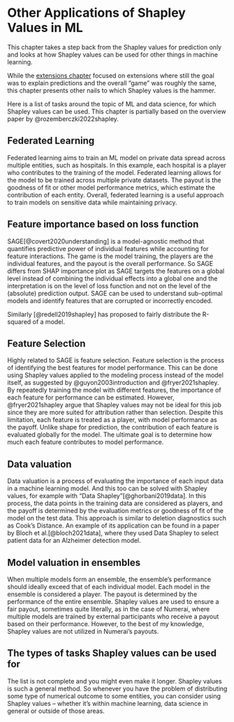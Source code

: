 # Other Applications of Shapley Values in ML


This chapter takes a step back from the Shapley values for prediction only and looks at how Shapley values can be used for other things in machine learning.

While the [extensions chapter](extensions) focused on extensions where still the goal was to explain predictions and the overall "game" was roughly the same, this chapter presents other nails to which Shapley values is the hammer.

Here is a list of tasks around the topic of ML and data science, for which Shapley values can be used.
This chapter is partially based on the overview paper by @rozemberczki2022shapley.

## Federated Learning

Federated learning aims to train an ML model on private data spread across multiple entities, such as hospitals.
In this example, each hospital is a player who contributes to the training of the model.
Federated learning allows for the model to be trained across multiple private datasets.
The payout is the goodness of fit or other model performance metrics, which estimate the contribution of each entity.
Overall, federated learning is a useful approach to train models on sensitive data while maintaining privacy.

## Feature importance based on loss function


SAGE[@covert2020understanding] is a model-agnostic method that quantifies predictive power of individual features while accounting for feature interactions.
The game is the model training, the players are the individual features, and the payout is the overall performance.
So SAGE differs from SHAP importance plot as SAGE targets the features on a global level instead of combining the individual effects into a global one and the interpretation is on the level of loss function and not on the level of the (absolute) prediction output.
SAGE can be used to understand sub-optimal models and identify features that are corrupted or incorrectly encoded.

Similarly [@redell2019shapley] has proposed to fairly distribute the R-squared of a model.

## Feature Selection

Highly related to SAGE is feature selection.
Feature selection is the process of identifying the best features for model performance.
This can be done using Shapley values applied to the modeling process instead of the model itself, as suggested by @guyon2003introduction and @fryer2021shapley.
By repeatedly training the model with different features, the importance of each feature for performance can be estimated.
However, @fryer2021shapley argue that Shapley values may not be ideal for this job since they are more suited for attribution rather than selection.
Despite this limitation, each feature is treated as a player, with model performance as the payoff.
Unlike shape for prediction, the contribution of each feature is evaluated globally for the model.
The ultimate goal is to determine how much each feature contributes to model performance.



## Data valuation

Data valuation is a process of evaluating the importance of each input data in a machine learning model.
And this too can be solved with Shapley values, for example with "Data Shapley"[@ghorbani2019data].
In this process, the data points in the training data are considered as players, and the payoff is determined by the evaluation metrics or goodness of fit of the model on the test data. 
This approach is similar to deletion diagnostics such as Cook's Distance.
An example of its application can be found in a paper by Bloch et al.[@bloch2021data], where they used Data Shapley to select patient data for an Alzheimer detection model.


## Model valuation in ensembles

When multiple models form an ensemble, the ensemble's performance should ideally exceed that of each individual model.
Each model in the ensemble is considered a player.
The payout is determined by the performance of the entire ensemble.
Shapley values are used to ensure a fair payout, sometimes quite literally, as in the case of Numerai, where multiple models are trained by external participants who receive a payout based on their performance.
However, to the best of my knowledge, Shapley values are not utilized in Numerai's payouts.

## The types of tasks Shapley values can be used for

The list is not complete and you might even make it longer.
Shapley values is such a general method.
So whenever you have the problem of distributing some type of numerical outcome to some entities, you can consider using Shapley values -- whether it's within machine learning, data science in general or outside of those areas.


